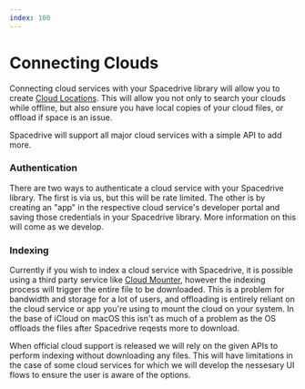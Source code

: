 ```yaml
---
index: 100
---
```


# Connecting Clouds

<Notice
	type="note"
	title="WIP"
	text="This feature is not available yet, please check our [roadmap](/roadmap)."
/>

Connecting cloud services with your Spacedrive library will allow you to create [Cloud Locations](). This will allow you not only to search your clouds while offline, but also ensure you have local copies of your cloud files, or offload if space is an issue.

Spacedrive will support all major cloud services with a simple API to add more.

### Authentication

There are two ways to authenticate a cloud service with your Spacedrive library. The first is via us, but this will be rate limited. The other is by creating an "app" in the respective cloud service's developer portal and saving those credentials in your Spacedrive library. More information on this will come as we develop.

### Indexing

Currently if you wish to index a cloud service with Spacedrive, it is possible using a third party service like [Cloud Mounter](https://cloudmounter.net/), however the indexing process will trigger the entire file to be downloaded. This is a problem for bandwidth and storage for a lot of users, and offloading is entirely reliant on the cloud service or app you're using to mount the cloud on your system. In the base of iCloud on macOS this isn't as much of a problem as the OS offloads the files after Spacedrive reqests more to download.

When official cloud support is released we will rely on the given APIs to perform indexing without downloading any files. This will have limitations in the case of some cloud services for which we will develop the nessesary UI flows to ensure the user is aware of the options.
